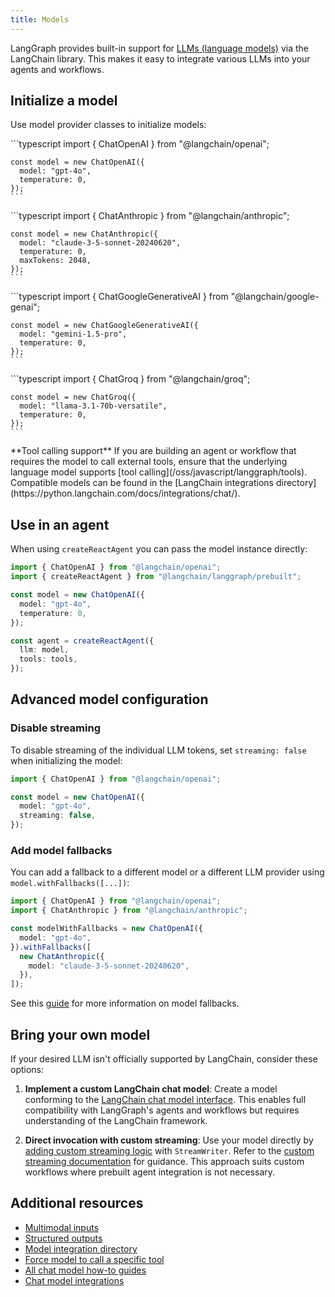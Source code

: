 ```yaml
---
title: Models
---
```



<AlphaCallout />


LangGraph provides built-in support for [LLMs (language models)](https://python.langchain.com/docs/concepts/chat_models/) via the LangChain library. This makes it easy to integrate various LLMs into your agents and workflows.

## Initialize a model



Use model provider classes to initialize models:

<Tabs>
  <Tab title="OpenAI">
    ```typescript
    import { ChatOpenAI } from "@langchain/openai";
    
    const model = new ChatOpenAI({
      model: "gpt-4o",
      temperature: 0,
    });
    ```
  </Tab>
  <Tab title="Anthropic">
    ```typescript
    import { ChatAnthropic } from "@langchain/anthropic";
    
    const model = new ChatAnthropic({
      model: "claude-3-5-sonnet-20240620",
      temperature: 0,
      maxTokens: 2048,
    });
    ```
  </Tab>
  <Tab title="Google">
    ```typescript
    import { ChatGoogleGenerativeAI } from "@langchain/google-genai";
    
    const model = new ChatGoogleGenerativeAI({
      model: "gemini-1.5-pro",
      temperature: 0,
    });
    ```
  </Tab>
  <Tab title="Groq">
    ```typescript
    import { ChatGroq } from "@langchain/groq";
    
    const model = new ChatGroq({
      model: "llama-3.1-70b-versatile",
      temperature: 0,
    });
    ```
  </Tab>
</Tabs>




<Warning>
  **Tool calling support**
  If you are building an agent or workflow that requires the model to call external tools, ensure that the underlying
  language model supports [tool calling](/oss/javascript/langgraph/tools). Compatible models can be found in the [LangChain integrations directory](https://python.langchain.com/docs/integrations/chat/).
</Warning>

## Use in an agent



When using `createReactAgent` you can pass the model instance directly:

```typescript
import { ChatOpenAI } from "@langchain/openai";
import { createReactAgent } from "@langchain/langgraph/prebuilt";

const model = new ChatOpenAI({
  model: "gpt-4o",
  temperature: 0,
});

const agent = createReactAgent({
  llm: model,
  tools: tools,
});
```




## Advanced model configuration

### Disable streaming



To disable streaming of the individual LLM tokens, set `streaming: false` when initializing the model:

```typescript
import { ChatOpenAI } from "@langchain/openai";

const model = new ChatOpenAI({
  model: "gpt-4o",
  streaming: false,
});
```


### Add model fallbacks



You can add a fallback to a different model or a different LLM provider using `model.withFallbacks([...])`:

```typescript
import { ChatOpenAI } from "@langchain/openai";
import { ChatAnthropic } from "@langchain/anthropic";

const modelWithFallbacks = new ChatOpenAI({
  model: "gpt-4o",
}).withFallbacks([
  new ChatAnthropic({
    model: "claude-3-5-sonnet-20240620",
  }),
]);
```

See this [guide](https://js.langchain.com/docs/how_to/fallbacks/#fallback-to-better-model) for more information on model fallbacks.




## Bring your own model

If your desired LLM isn't officially supported by LangChain, consider these options:



1. **Implement a custom LangChain chat model**: Create a model conforming to the [LangChain chat model interface](https://js.langchain.com/docs/how_to/custom_chat/). This enables full compatibility with LangGraph's agents and workflows but requires understanding of the LangChain framework.


1. **Direct invocation with custom streaming**: Use your model directly by [adding custom streaming logic](/oss/javascript/langgraph/streaming#use-with-any-llm) with `StreamWriter`.
  Refer to the [custom streaming documentation](/oss/javascript/langgraph/streaming#use-with-any-llm) for guidance. This approach suits custom workflows where prebuilt agent integration is not necessary.

## Additional resources



* [Multimodal inputs](https://js.langchain.com/docs/how_to/multimodal_inputs/)
* [Structured outputs](https://js.langchain.com/docs/how_to/structured_output/)
* [Model integration directory](https://js.langchain.com/docs/integrations/chat/)
* [Force model to call a specific tool](https://js.langchain.com/docs/how_to/tool_choice/)
* [All chat model how-to guides](https://js.langchain.com/docs/how_to/#chat-models)
* [Chat model integrations](https://js.langchain.com/docs/integrations/chat/)

